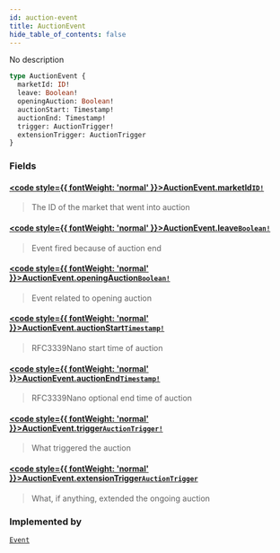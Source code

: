 ```yaml
---
id: auction-event
title: AuctionEvent
hide_table_of_contents: false
---
```








No description

```graphql
type AuctionEvent {
  marketId: ID!
  leave: Boolean!
  openingAuction: Boolean!
  auctionStart: Timestamp!
  auctionEnd: Timestamp!
  trigger: AuctionTrigger!
  extensionTrigger: AuctionTrigger
}
```


### Fields

#### [<code style={{ fontWeight: 'normal' }}>AuctionEvent.<b>marketId</b></code>](#)<Bullet />[`ID!`](/testnet/api/graphql/scalars/id) <Badge class="secondary" text="non-null"/> <Badge class="secondary" text="scalar"/>
> The ID of the market that went into auction
> 

#### [<code style={{ fontWeight: 'normal' }}>AuctionEvent.<b>leave</b></code>](#)<Bullet />[`Boolean!`](/testnet/api/graphql/scalars/boolean) <Badge class="secondary" text="non-null"/> <Badge class="secondary" text="scalar"/>
> Event fired because of auction end
> 

#### [<code style={{ fontWeight: 'normal' }}>AuctionEvent.<b>openingAuction</b></code>](#)<Bullet />[`Boolean!`](/testnet/api/graphql/scalars/boolean) <Badge class="secondary" text="non-null"/> <Badge class="secondary" text="scalar"/>
> Event related to opening auction
> 

#### [<code style={{ fontWeight: 'normal' }}>AuctionEvent.<b>auctionStart</b></code>](#)<Bullet />[`Timestamp!`](/testnet/api/graphql/scalars/timestamp) <Badge class="secondary" text="non-null"/> <Badge class="secondary" text="scalar"/>
> RFC3339Nano start time of auction
> 

#### [<code style={{ fontWeight: 'normal' }}>AuctionEvent.<b>auctionEnd</b></code>](#)<Bullet />[`Timestamp!`](/testnet/api/graphql/scalars/timestamp) <Badge class="secondary" text="non-null"/> <Badge class="secondary" text="scalar"/>
> RFC3339Nano optional end time of auction
> 

#### [<code style={{ fontWeight: 'normal' }}>AuctionEvent.<b>trigger</b></code>](#)<Bullet />[`AuctionTrigger!`](/testnet/api/graphql/enums/auction-trigger) <Badge class="secondary" text="non-null"/> <Badge class="secondary" text="enum"/>
> What triggered the auction
> 

#### [<code style={{ fontWeight: 'normal' }}>AuctionEvent.<b>extensionTrigger</b></code>](#)<Bullet />[`AuctionTrigger`](/testnet/api/graphql/enums/auction-trigger) <Badge class="secondary" text="enum"/>
> What, if anything, extended the ongoing auction
> 



### Implemented by

[`Event`](/testnet/api/graphql/unions/event)  <Badge class="secondary" text="union"/>



